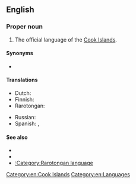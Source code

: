 ==English==

===Proper noun===
{{en-proper noun|head=[[Cook Islands]] [[Maori]]}}

# The official language of the [[Cook Islands]].

====Synonyms====
* {{l|en|Rarotongan}}

====Translations====
{{trans-top|official language of the Cook Islands}}
* Dutch: {{t+|nl|Rarotongaans|n}}
* Finnish: {{t+|fi|rarotonga}}
* Rarotongan: {{t|rar|Māori Kūki 'Āirani}}
{{trans-mid}}
* Russian: {{t|ru|кукский}}
* Spanish: {{t|es|maorí de Islas Cook|m}}, {{t|es|rarotongano|m}}
{{trans-bottom}}

====See also====
* {{ethnologue|code=rar}}
* {{pedialite|Cook Islands Maori}}
* [[:Category:Rarotongan language]]

[[Category:en:Cook Islands]]
[[Category:en:Languages]]
